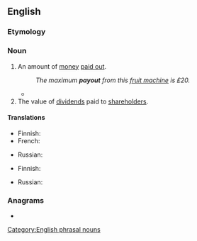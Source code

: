 {{also|pay out}}
==English==

===Etymology===
{{compound|en|pay|out}}

===Noun===
{{en-noun}}

# An amount of [[money]] [[pay out|paid out]].
#: ''The maximum '''payout''' from this [[fruit machine]] is £20.''
#* {{quote-journal|lang=en|date=2013-06-08|volume=407|issue=8839|page=55|magazine={{w|The Economist}}
|title=[http://www.economist.com/news/business/21579011-president-proposes-new-round-intellectual-property-reform-obama-goes-troll-hunting Obama goes troll-hunting]
|passage=According to this saga of intellectual-property misanthropy, these creatures [patent trolls] roam the business world, buying up patents and then using them to demand extravagant '''payouts''' from companies they accuse of infringing them. Often, their victims pay up rather than face the costs of a legal battle.}}
# The value of [[dividend]]s paid to [[shareholder]]s.

====Translations====
{{trans-top|an amount of money paid out}}
* Finnish: {{t+|fi|maksu}}
* French: {{t+|fr|paiement|m}}
{{trans-mid}}
* Russian: {{t+|ru|вы́плата|f}}
{{trans-bottom}}

{{trans-top|the value of dividends paid to shareholders}}
* Finnish: {{t|fi|osinkosumma}}
{{trans-mid}}
* Russian: {{t+|ru|вы́плата|f}}
{{trans-bottom}}

===Anagrams===
* {{anagrams|en|a=aoptuy|outpay}}

[[Category:English phrasal nouns]]
